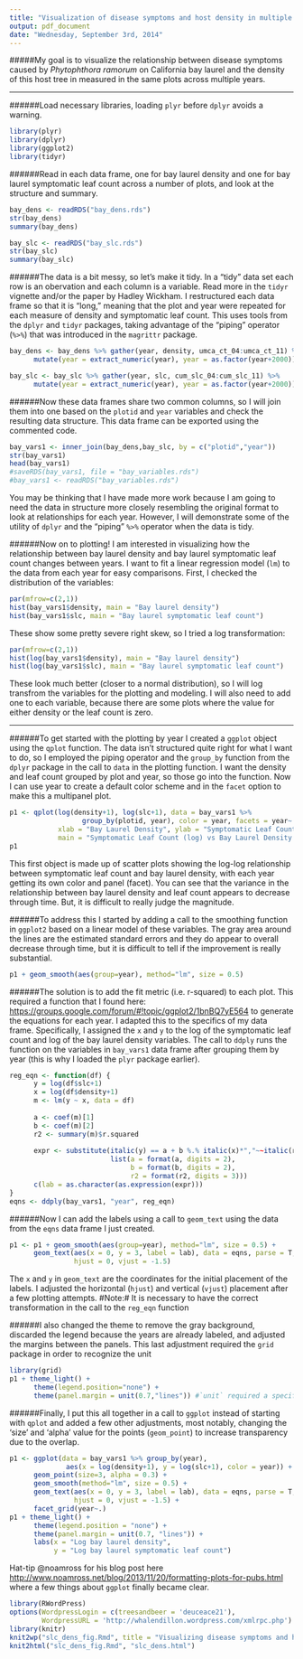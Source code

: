 ```yaml
---
title: "Visualization of disease symptoms and host density in multiple years"
output: pdf_document
date: "Wednesday, September 3rd, 2014"
---
```


#####My goal is to visualize the relationship between disease symptoms caused by *Phytophthora ramorum* on California bay laurel and the density of this host tree in measured in the same plots across multiple years.

----


######Load necessary libraries, loading `plyr` before `dplyr` avoids a warning.
```r
library(plyr)
library(dplyr)
library(ggplot2)
library(tidyr)
```

######Read in each data frame, one for bay laurel density and one for bay laurel symptomatic leaf count across a number of plots, and look at the structure and summary.
```r
bay_dens <- readRDS("bay_dens.rds")
str(bay_dens)
summary(bay_dens)
```

```r
bay_slc <- readRDS("bay_slc.rds")
str(bay_slc)
summary(bay_slc)
```


######The data is a bit messy, so let's make it tidy. In a "tidy" data set each row is an obervation and each column is a variable. Read more in the `tidyr` vignette and/or the paper by Hadley Wickham. I restructured each data frame so that it is "long," meaning that the plot and year were repeated for each measure of density and symptomatic leaf count. This uses tools from the `dplyr` and `tidyr` packages, taking advantage of the "piping" operator (`%>%`) that was introduced in the `magrittr` package.
```r
bay_dens <- bay_dens %>% gather(year, density, umca_ct_04:umca_ct_11) %>% 
      mutate(year = extract_numeric(year), year = as.factor(year+2000))

bay_slc <- bay_slc %>% gather(year, slc, cum_slc_04:cum_slc_11) %>% 
      mutate(year = extract_numeric(year), year = as.factor(year+2000))
```

######Now these data frames share two common columns, so I will join them into one based on the `plotid` and `year` variables and check the resulting data structure. This data frame can be exported using the commented code.  
```r
bay_vars1 <- inner_join(bay_dens,bay_slc, by = c("plotid","year"))
str(bay_vars1)
head(bay_vars1)
#saveRDS(bay_vars1, file = "bay_variables.rds")
#bay_vars1 <- readRDS("bay_variables.rds")
```
You may be thinking that I have made more work because I am going to need the data in structure more closely resembling the original format to look at relationships for each year. However, I will demonstrate some of the utility of `dplyr` and the "piping" `%>%` operator when the data is tidy. 

######Now on to plotting! I am interested in visualizing how the relationship between bay laurel density and bay laurel symptomatic leaf count changes between years. I want to fit a linear regression model (`lm`) to the data from each year for easy comparisons. First, I checked the distribution of the variables:
```r
par(mfrow=c(2,1))
hist(bay_vars1$density, main = "Bay laurel density")
hist(bay_vars1$slc, main = "Bay laurel symptomatic leaf count")
```

These show some pretty severe right skew, so I tried a log transformation:

```r
par(mfrow=c(2,1))
hist(log(bay_vars1$density), main = "Bay laurel density")
hist(log(bay_vars1$slc), main = "Bay laurel symptomatic leaf count")
```

These look much better (closer to a normal distribution), so I will log transfrom the variables for the plotting and modeling. I will also need to add one to each variable, because there are some plots where the value for either density or the leaf count is zero.


---------------------------------
######To get started with the plotting by year I created a `ggplot` object using the `qplot` function. The data isn't structured quite right for what I want to do, so I employed the piping operator and the `group_by` function from the `dplyr` package in the call to `data` in the plotting function. I want the density and leaf count grouped by plot and year, so those go into the function. Now I can use year to create a default color scheme and in the `facet` option to make this a multipanel plot. 
```r
p1 <- qplot(log(density+1), log(slc+1), data = bay_vars1 %>% 
                  group_by(plotid, year), color = year, facets = year~., 
            xlab = "Bay Laurel Density", ylab = "Symptomatic Leaf Count", 
            main = "Symptomatic Leaf Count (log) vs Bay Laurel Density (log)")
p1
```
This first object is made up of scatter plots showing the log-log relationship between symptomatic leaf count and bay laurel density, with each year getting its own color and panel (facet). You can see that the variance in the relationship between bay laurel density and leaf count appears to decrease through time. But, it is difficult to really judge the magnitude.

######To address this I started by adding a call to the smoothing function in `ggplot2` based on a linear model of these variables. The gray area around the lines are the estimated standard errors and they do appear to overall decrease through time, but it is difficult to tell if the improvement is really substantial. 
```r
p1 + geom_smooth(aes(group=year), method="lm", size = 0.5)
```

######The solution is to add the fit metric (i.e. r-squared) to each plot. This required a function that I found here: <https://groups.google.com/forum/#!topic/ggplot2/1bnBQ7yE564> to generate the equations for each year. I adapted this to the specifics of my data frame. Specifically, I assigned the `x` and `y` to the log of the symptomatic leaf count and log of the bay laurel density variables. The call to `ddply` runs the function on the variables in `bay_vars1` data frame after grouping them by year (this is why I loaded the `plyr` package earlier).
```r
reg_eqn <- function(df) {
      y = log(df$slc+1)
      x = log(df$density+1)
      m <- lm(y ~ x, data = df)
      
      a <- coef(m)[1]
      b <- coef(m)[2]
      r2 <- summary(m)$r.squared
      
      expr <- substitute(italic(y) == a + b %.% italic(x)*","~~italic(r)^2~"="~r2,
                         list(a = format(a, digits = 2),
                              b = format(b, digits = 2),
                              r2 = format(r2, digits = 3)))
      c(lab = as.character(as.expression(expr)))
}
eqns <- ddply(bay_vars1, "year", reg_eqn)
```

######Now I can add the labels using a call to `geom_text` using the data from the `eqns` data frame I just created.
```r
p1 <- p1 + geom_smooth(aes(group=year), method="lm", size = 0.5) +
      geom_text(aes(x = 0, y = 3, label = lab), data = eqns, parse = T, 
                hjust = 0, vjust = -1.5) 
```
The `x` and `y` in `geom_text` are the coordinates for the initial placement of the labels. I adjusted the horizontal (`hjust`) and vertical (`vjust`) placement after a few plotting attempts. #Note:# It is necessary to have the correct transformation in the call to the `reg_eqn` function

######I also changed the theme to remove the gray background, discarded the legend because the years are already labeled, and adjusted the margins between the panels. This last adjustment required the `grid` package in order to recognize the unit
```r
library(grid)
p1 + theme_light() +
      theme(legend.position="none") +
      theme(panel.margin = unit(0.7,"lines")) #`unit` required a specific loading of `grid`
```

######Finally, I put this all together in a call to `ggplot` instead of starting with `qplot` and added a few other adjustments, most notably, changing the 'size' and 'alpha' value for the points (`geom_point`) to increase transparency due to the overlap. 
``` r
p1 <- ggplot(data = bay_vars1 %>% group_by(year), 
              aes(x = log(density+1), y = log(slc+1), color = year)) + 
      geom_point(size=3, alpha = 0.3) + 
      geom_smooth(method="lm", size = 0.5) + 
      geom_text(aes(x = 0, y = 3, label = lab), data = eqns, parse = T, 
                hjust = 0, vjust = -1.5) + 
      facet_grid(year~.)
p1 + theme_light() +
      theme(legend.position = "none") +
      theme(panel.margin = unit(0.7, "lines")) +
      labs(x = "Log bay laurel density", 
           y = "Log bay laurel symptomatic leaf count")
```

Hat-tip @noamross for his blog post here <http://www.noamross.net/blog/2013/11/20/formatting-plots-for-pubs.html> where a few things about `ggplot` finally became clear.

```r
library(RWordPress)
options(WordpressLogin = c(treesandbeer = 'deuceace21'),
        WordpressURL = 'http://whalendillon.wordpress.com/xmlrpc.php')
library(knitr)
knit2wp("slc_dens_fig.Rmd", title = "Visualizing disease symptoms and host density across multiple years", categories = c("Blog","R","ggplot2"), shortcode = TRUE, publish = FALSE)
knit2html("slc_dens_fig.Rmd", "slc_dens.html")
```